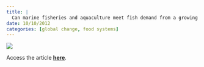 ```yaml
---
title: |
  Can marine fisheries and aquaculture meet fish demand from a growing human population in a changing climate?
date: 10/10/2012
categories: [global change, food systems]
---
```


![](merino-et-al2012.jpg)

Access the article [**here**](https://doi.org/10.1016/j.gloenvcha.2012.03.003).
